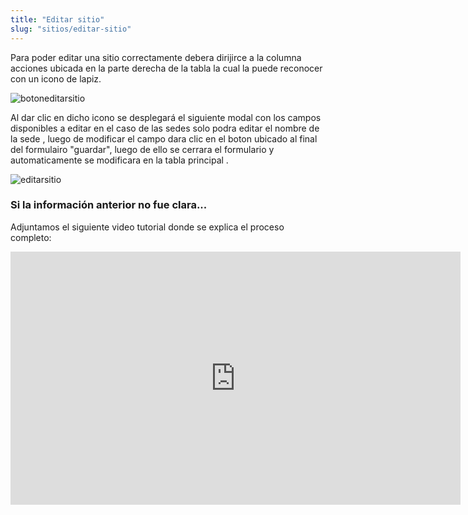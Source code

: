 ```yaml
---
title: "Editar sitio"
slug: "sitios/editar-sitio"
---
```



<Tabs>
  <TabItem label="Endpoint">
    <ApiEndpoint url={`${API_BASE_URL}admin/sitios`} />
  </TabItem>
</Tabs>

Para poder editar una sitio correctamente debera dirijirce a la columna acciones ubicada en la parte derecha de la tabla la cual la puede reconocer con un icono de lapiz.

<Image
  src={botoneditarsitio}
  alt="botoneditarsitio"
  width={3148}
  height={2270}
/>

Al dar clic en dicho icono se desplegará el siguiente modal con los campos disponibles a editar en el caso de las sedes solo podra editar el nombre de la sede , luego de modificar el campo dara clic en el boton ubicado al final del formulairo "guardar", luego de ello se cerrara el formulario y automaticamente se modificara en la tabla principal .

<Image src={editarsitio} alt="editarsitio" width={3148} height={2270} />

### Si la información anterior no fue clara...

Adjuntamos el siguiente video tutorial donde se explica el proceso completo:

<div style={{ display: "flex", justifyContent: "center" }}>
  <iframe
    width="720"
    height="405"
    src="https://www.youtube.com/embed/V3L2zWoS5Pw"
    title="Tutorial"
    frameBorder="0"
    allow="accelerometer; autoplay; clipboard-write; encrypted-media; gyroscope; picture-in-picture"
    allowFullScreen
  ></iframe>
</div>
